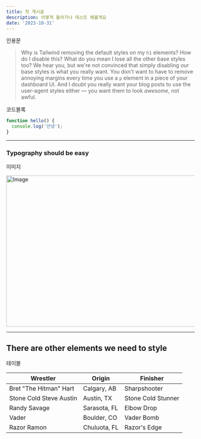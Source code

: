 ```yaml
---
title: 첫 게시글
description: 어떻게 들어가나 테스트 해볼게요
date: '2023-10-31'
---
```


인용문

> Why is Tailwind removing the default styles on my `h1` elements? How do I disable this? What do you mean I lose all the other base styles too?
> We hear you, but we're not convinced that simply disabling our base styles is what you really want. You don't want to have to remove annoying margins every time you use a `p` element in a piece of your dashboard UI. And I doubt you really want your blog posts to use the user-agent styles either — you want them to look _awesome_, not awful.

코드블록

```js
function hello() {
  console.log('안녕');
}
```

---

### Typography should be easy

이미지

<Image src='/blog-post-4.jpg' width='718' height='404' alt='Image' />

---

## There are other elements we need to style

테이블

| Wrestler                | Origin       | Finisher           |
| ----------------------- | ------------ | ------------------ |
| Bret "The Hitman" Hart  | Calgary, AB  | Sharpshooter       |
| Stone Cold Steve Austin | Austin, TX   | Stone Cold Stunner |
| Randy Savage            | Sarasota, FL | Elbow Drop         |
| Vader                   | Boulder, CO  | Vader Bomb         |
| Razor Ramon             | Chuluota, FL | Razor's Edge       |
